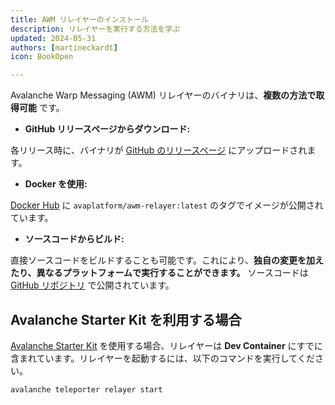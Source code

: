 ```yaml
---
title: AWM リレイヤーのインストール  
description: リレイヤーを実行する方法を学ぶ  
updated: 2024-05-31  
authors: [martineckardt]  
icon: BookOpen  

---
```


Avalanche Warp Messaging (AWM) リレイヤーのバイナリは、**複数の方法で取得可能** です。  

- **GitHub リリースページからダウンロード:**  

各リリース時に、バイナリが [GitHub のリリースページ](https://github.com/ava-labs/awm-relayer/releases) にアップロードされます。  

- **Docker を使用:**  

[Docker Hub](https://hub.docker.com/r/avaplatform/awm-relayer) に `avaplatform/awm-relayer:latest` のタグでイメージが公開されています。  

- **ソースコードからビルド:**  

直接ソースコードをビルドすることも可能です。これにより、**独自の変更を加えたり、異なるプラットフォームで実行することができます。** ソースコードは [GitHub リポジトリ](https://github.com/ava-labs/awm-relayer?tab=readme-ov-file#building) で公開されています。  

## Avalanche Starter Kit を利用する場合  

[Avalanche Starter Kit](https://github.com/ava-labs/avalanche-starter-kit) を使用する場合、リレイヤーは **Dev Container** にすでに含まれています。リレイヤーを起動するには、以下のコマンドを実行してください。  

```bash
avalanche teleporter relayer start
```